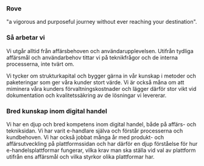 ### Rove

"​a vigorous and purposeful journey without ever reaching your destination".

### Så arbetar vi

Vi utgår alltid från affärsbehoven och användarupplevelsen. Utifrån tydliga affärsmål och användarbehov tittar vi på teknikfrågor och de interna processerna, inte tvärt om.

Vi tycker om strukturkapital och bygger gärna in vår kunskap i metoder och paketeringar som ger våra kunder stort värde. Vi är också måna om att miminera våra kunders förvaltningskostnader och lägger därför stor vikt vid dokumentation och kvalitetssäkring av de lösningar vi levererar.

### Bred kunskap inom digital handel

Vi har en djup och bred kompetens inom digital handel, både på affärs- och tekniksidan. Vi har varit e-handlare själva och förstår processerna och kundbehoven. Vi har också jobbat många år med produkt- och affärsutveckling på plattformssidan och har därför en djup förståelse för hur e-handelsplattformar fungerar, vilka krav man ska ställa vid val av plattform utifrån ens affärsmål och vilka styrkor olika plattformar har.
